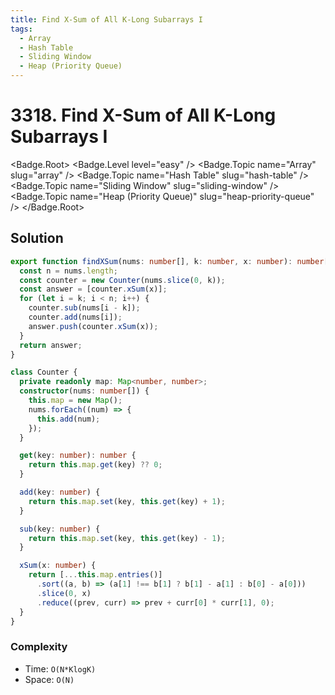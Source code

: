 ```yaml
---
title: Find X-Sum of All K-Long Subarrays I
tags:
  - Array
  - Hash Table
  - Sliding Window
  - Heap (Priority Queue)
---
```


# 3318. Find X-Sum of All K-Long Subarrays I

<Badge.Root>
  <Badge.Level level="easy" />
  <Badge.Topic name="Array" slug="array" />
  <Badge.Topic name="Hash Table" slug="hash-table" />
  <Badge.Topic name="Sliding Window" slug="sliding-window" />
  <Badge.Topic name="Heap (Priority Queue)" slug="heap-priority-queue" />
</Badge.Root>

## Solution

```typescript filename="solution.ts" copy
export function findXSum(nums: number[], k: number, x: number): number[] {
  const n = nums.length;
  const counter = new Counter(nums.slice(0, k));
  const answer = [counter.xSum(x)];
  for (let i = k; i < n; i++) {
    counter.sub(nums[i - k]);
    counter.add(nums[i]);
    answer.push(counter.xSum(x));
  }
  return answer;
}

class Counter {
  private readonly map: Map<number, number>;
  constructor(nums: number[]) {
    this.map = new Map();
    nums.forEach((num) => {
      this.add(num);
    });
  }

  get(key: number): number {
    return this.map.get(key) ?? 0;
  }

  add(key: number) {
    return this.map.set(key, this.get(key) + 1);
  }

  sub(key: number) {
    return this.map.set(key, this.get(key) - 1);
  }

  xSum(x: number) {
    return [...this.map.entries()]
      .sort((a, b) => (a[1] !== b[1] ? b[1] - a[1] : b[0] - a[0]))
      .slice(0, x)
      .reduce((prev, curr) => prev + curr[0] * curr[1], 0);
  }
}
```

### Complexity

- Time: `O(N*KlogK)`
- Space: `O(N)`

<ProblemLink
  codingSite="leetcode"
  href="https://leetcode.com/problems/find-x-sum-of-all-k-long-subarrays-i"
  title="Find X-Sum of All K-Long Subarrays I"
/>
